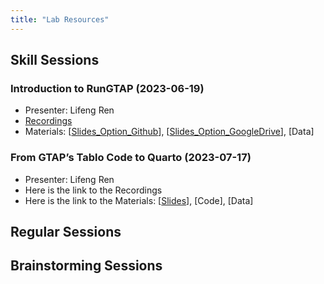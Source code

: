 ```yaml
---
title: "Lab Resources"
---
```


## Skill Sessions

### Introduction to RunGTAP (2023-06-19)

-   Presenter: Lifeng Ren
-   [Recordings](https://youtu.be/Q86JmKy2nB0)
-   Materials: \[[Slides_Option_Github](https://github.com/Johnson-Polasky-Lab/repo/blob/65d38a4ab53f86d64624ce776768cfe749eb1861/skills/GTAP-quickintro.pptx)\], \[[Slides_Option_GoogleDrive](https://docs.google.com/presentation/d/1Ikf-62pN4BuGkMb4la9gEYRwdFNkVnQb/edit?usp=share_link&ouid=101024700252420286168&rtpof=true&sd=true)\], \[Data\]

### From GTAP's Tablo Code to Quarto (2023-07-17)

-   Presenter: Lifeng Ren
-   Here is the link to the Recordings
-   Here is the link to the Materials: \[[Slides](https://github.com/Johnson-Polasky-Lab/repo/blob/65d38a4ab53f86d64624ce776768cfe749eb1861/skills/GTAP-quickintro.pptx)\], \[Code\], \[Data\]

## Regular Sessions

## Brainstorming Sessions

###